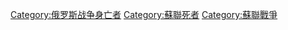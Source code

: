[[Category:俄罗斯战争身亡者|Category:俄罗斯战争身亡者]]
[[Category:蘇聯死者|Category:蘇聯死者]]
[[Category:蘇聯戰爭|Category:蘇聯戰爭]]